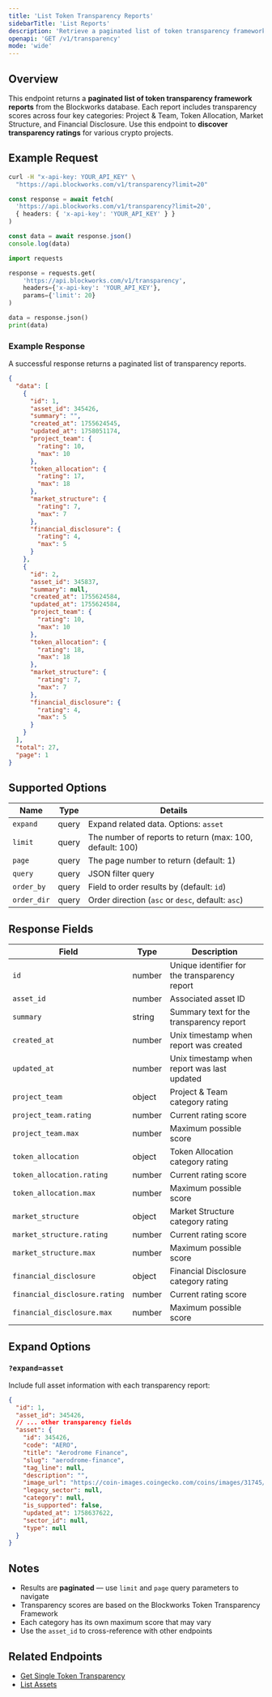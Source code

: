 ```yaml
---
title: 'List Token Transparency Reports'
sidebarTitle: 'List Reports'
description: 'Retrieve a paginated list of token transparency framework scores and ratings'
openapi: 'GET /v1/transparency'
mode: 'wide'
---
```


## Overview

This endpoint returns a **paginated list of token transparency framework reports** from the Blockworks database.
Each report includes transparency scores across four key categories: Project & Team, Token Allocation, Market Structure, and Financial Disclosure.
Use this endpoint to **discover transparency ratings** for various crypto projects.

## Example Request

<CodeGroup>

```bash cURL
curl -H "x-api-key: YOUR_API_KEY" \
  "https://api.blockworks.com/v1/transparency?limit=20"
```

```typescript TypeScript
const response = await fetch(
  'https://api.blockworks.com/v1/transparency?limit=20',
  { headers: { 'x-api-key': 'YOUR_API_KEY' } }
)

const data = await response.json()
console.log(data)
```

```python Python
import requests

response = requests.get(
    'https://api.blockworks.com/v1/transparency',
    headers={'x-api-key': 'YOUR_API_KEY'},
    params={'limit': 20}
)

data = response.json()
print(data)
```

</CodeGroup>

### Example Response

A successful response returns a paginated list of transparency reports.

```json
{
  "data": [
    {
      "id": 1,
      "asset_id": 345426,
      "summary": "",
      "created_at": 1755624545,
      "updated_at": 1758051174,
      "project_team": {
        "rating": 10,
        "max": 10
      },
      "token_allocation": {
        "rating": 17,
        "max": 18
      },
      "market_structure": {
        "rating": 7,
        "max": 7
      },
      "financial_disclosure": {
        "rating": 4,
        "max": 5
      }
    },
    {
      "id": 2,
      "asset_id": 345837,
      "summary": null,
      "created_at": 1755624584,
      "updated_at": 1755624584,
      "project_team": {
        "rating": 10,
        "max": 10
      },
      "token_allocation": {
        "rating": 18,
        "max": 18
      },
      "market_structure": {
        "rating": 7,
        "max": 7
      },
      "financial_disclosure": {
        "rating": 4,
        "max": 5
      }
    }
  ],
  "total": 27,
  "page": 1
}
```

## Supported Options

| Name | Type | Details |
| - | - | - |
| `expand` | query | Expand related data. Options: `asset` |
| `limit` | query | The number of reports to return (max: 100, default: 100) |
| `page` | query | The page number to return (default: 1) |
| `query` | query | JSON filter query |
| `order_by` | query | Field to order results by (default: `id`) |
| `order_dir` | query | Order direction (`asc` or `desc`, default: `asc`) |

## Response Fields

| Field | Type | Description |
|-------|------|-------------|
| `id` | number | Unique identifier for the transparency report |
| `asset_id` | number | Associated asset ID |
| `summary` | string | Summary text for the transparency report |
| `created_at` | number | Unix timestamp when report was created |
| `updated_at` | number | Unix timestamp when report was last updated |
| `project_team` | object | Project & Team category rating |
| `project_team.rating` | number | Current rating score |
| `project_team.max` | number | Maximum possible score |
| `token_allocation` | object | Token Allocation category rating |
| `token_allocation.rating` | number | Current rating score |
| `token_allocation.max` | number | Maximum possible score |
| `market_structure` | object | Market Structure category rating |
| `market_structure.rating` | number | Current rating score |
| `market_structure.max` | number | Maximum possible score |
| `financial_disclosure` | object | Financial Disclosure category rating |
| `financial_disclosure.rating` | number | Current rating score |
| `financial_disclosure.max` | number | Maximum possible score |

## Expand Options

### `?expand=asset`

Include full asset information with each transparency report:

```json
{
  "id": 1,
  "asset_id": 345426,
  // ... other transparency fields
  "asset": {
    "id": 345426,
    "code": "AERO",
    "title": "Aerodrome Finance",
    "slug": "aerodrome-finance",
    "tag_line": null,
    "description": "",
    "image_url": "https://coin-images.coingecko.com/coins/images/31745/large/token.png",
    "legacy_sector": null,
    "category": null,
    "is_supported": false,
    "updated_at": 1758637622,
    "sector_id": null,
    "type": null
  }
}
```

## Notes

- Results are **paginated** — use `limit` and `page` query parameters to navigate
- Transparency scores are based on the Blockworks Token Transparency Framework
- Each category has its own maximum score that may vary
- Use the `asset_id` to cross-reference with other endpoints

## Related Endpoints

- [Get Single Token Transparency](/api-reference/token-transparency/get-single)
- [List Assets](/api-reference/assets/list)
